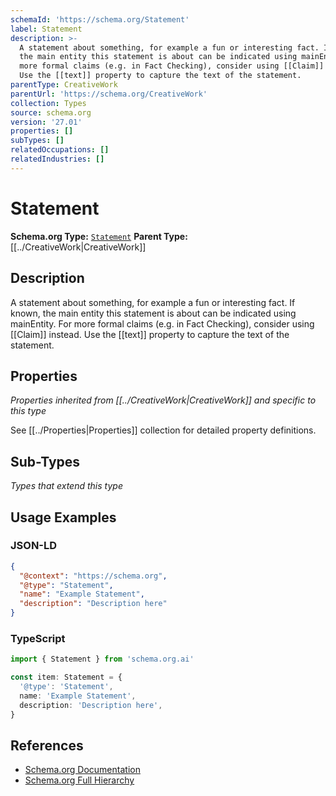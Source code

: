```yaml
---
schemaId: 'https://schema.org/Statement'
label: Statement
description: >-
  A statement about something, for example a fun or interesting fact. If known,
  the main entity this statement is about can be indicated using mainEntity. For
  more formal claims (e.g. in Fact Checking), consider using [[Claim]] instead.
  Use the [[text]] property to capture the text of the statement.
parentType: CreativeWork
parentUrl: 'https://schema.org/CreativeWork'
collection: Types
source: schema.org
version: '27.01'
properties: []
subTypes: []
relatedOccupations: []
relatedIndustries: []
---
```

# Statement

**Schema.org Type:** [`Statement`](https://schema.org/Statement)
**Parent Type:** [[../CreativeWork|CreativeWork]]

## Description

A statement about something, for example a fun or interesting fact. If known, the main entity this statement is about can be indicated using mainEntity. For more formal claims (e.g. in Fact Checking), consider using [[Claim]] instead. Use the [[text]] property to capture the text of the statement.

## Properties

*Properties inherited from [[../CreativeWork|CreativeWork]] and specific to this type*

See [[../Properties|Properties]] collection for detailed property definitions.

## Sub-Types

*Types that extend this type*

## Usage Examples

### JSON-LD

```json
{
  "@context": "https://schema.org",
  "@type": "Statement",
  "name": "Example Statement",
  "description": "Description here"
}
```

### TypeScript

```typescript
import { Statement } from 'schema.org.ai'

const item: Statement = {
  '@type': 'Statement',
  name: 'Example Statement',
  description: 'Description here',
}
```

## References

- [Schema.org Documentation](https://schema.org/Statement)
- [Schema.org Full Hierarchy](https://schema.org/docs/full.html)

